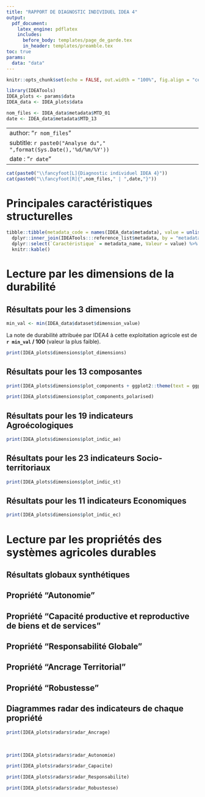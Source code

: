 ```yaml
---
title: "RAPPORT DE DIAGNOSTIC INDIVIDUEL IDEA 4"
output: 
  pdf_document:
    latex_engine: pdflatex
    includes: 
      before_body: templates/page_de_garde.tex
      in_header: templates/preamble.tex
toc: true
params:
  data: "data"
---
```



```r
knitr::opts_chunk$set(echo = FALSE, out.width = "100%", fig.align = "center")

library(IDEATools)
IDEA_plots <- params$data
IDEA_data <- IDEA_plots$data
```

```r
nom_files <- IDEA_data$metadata$MTD_01
date <- IDEA_data$metadata$MTD_13
```

---
author: "`r nom_files`"
subtitle: `r paste0("Analyse du"," ",format(Sys.Date(),'%d/%m/%Y'))`
date : "`r date`"
---
  
  
```r
cat(paste0("\\fancyfoot[L]{Diagnostic individuel IDEA 4}"))
cat(paste0("\\fancyfoot[R]{",nom_files," | ",date,"}"))
```

\newpage

# Principales caractéristiques structurelles

```r
tibble::tibble(metadata_code = names(IDEA_data$metadata), value = unlist(IDEA_data$metadata)) %>% 
  dplyr::inner_join(IDEATools:::reference_list$metadata, by = "metadata_code") %>% 
  dplyr::select(`Caractéristique` = metadata_name, Valeur = value) %>% 
  knitr::kable()
```

\newpage

# Lecture par les dimensions de la durabilité

## Résultats pour les 3 dimensions

\Large

```r
min_val <- min(IDEA_data$dataset$dimension_value)
```

La note de durabilité attribuée par IDEA4 à cette exploitation agricole est de
**`r min_val` / 100** (valeur la plus faible).

\large

```r
print(IDEA_plots$dimensions$plot_dimensions)
```

\newpage

## Résultats pour les 13 composantes

```r
print(IDEA_plots$dimensions$plot_components + ggplot2::theme(text = ggplot2::element_text(size = 25)))
```

```r
print(IDEA_plots$dimensions$plot_components_polarised)
```

\newpage

## Résultats pour les 19 indicateurs Agroécologiques

```r
print(IDEA_plots$dimensions$plot_indic_ae)
```

\newpage

## Résultats pour les 23 indicateurs Socio-territoriaux

```r
print(IDEA_plots$dimensions$plot_indic_st)
```

\newpage

## Résultats pour les 11 indicateurs Economiques

```r
print(IDEA_plots$dimensions$plot_indic_ec)
```

\newpage

# Lecture par les propriétés des systèmes agricoles durables

## Résultats globaux synthétiques

\begin{center}
\rotatebox{270}{

\begin{minipage}{0.9\textheight}

```r
print(IDEA_plots$trees$Global)
```

\end{minipage}}
\end{center}

\newpage

## Propriété "Autonomie"


\begin{center}
\rotatebox{270}{

\begin{minipage}{0.9\textheight}

```r
print(IDEA_plots$trees$Autonomie)
```

\end{minipage}}
\end{center}

\newpage

## Propriété "Capacité productive et reproductive de biens et de services"

\begin{center}
\rotatebox{270}{

\begin{minipage}{0.9\textheight}

```r
print(IDEA_plots$trees$Capacite)
```

\end{minipage}}
\end{center}

\newpage

## Propriété "Responsabilité Globale"

\begin{center}
\rotatebox{270}{

\begin{minipage}{0.9\textheight}

```r
print(IDEA_plots$trees$Responsabilite)
```

\end{minipage}}
\end{center}

\newpage

## Propriété "Ancrage Territorial"

\begin{center}
\rotatebox{270}{

\begin{minipage}{0.9\textheight}

```r
print(IDEA_plots$trees$Ancrage)
```

\end{minipage}}
\end{center}

\newpage

## Propriété "Robustesse"

\begin{center}
\rotatebox{270}{

\begin{minipage}{0.9\textheight}

```r
print(IDEA_plots$trees$Robustesse)
```

\end{minipage}}
\end{center}

## Diagrammes radar des indicateurs de chaque propriété

```r
print(IDEA_plots$radars$radar_Ancrage)
```

<br>

```r
print(IDEA_plots$radars$radar_Autonomie)
```

```r
print(IDEA_plots$radars$radar_Capacite)
```

```r
print(IDEA_plots$radars$radar_Responsabilite)
```

```r
print(IDEA_plots$radars$radar_Robustesse)
```


